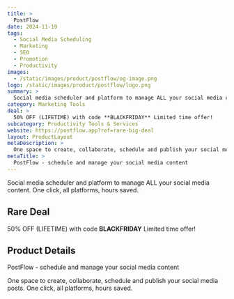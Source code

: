 ```yaml
---
title: >
  PostFlow
date: 2024-11-19
tags:
  - Social Media Scheduling
  - Marketing
  - SEO
  - Promotion
  - Productivity
images:
  - /static/images/product/postflow/og-image.png
logo: /static/images/product/postflow/logo.png
summary: >
  Social media scheduler and platform to manage ALL your social media content. One click, all platforms, hours saved.
category: Marketing Tools
deal: >
  50% OFF (LIFETIME) with code **BLACKFRIDAY** Limited time offer!
subcategory: Productivity Tools & Services
website: https://postflow.app?ref=rare-big-deal
layout: ProductLayout
metaDescription: >
  One space to create, collaborate, schedule and publish your social media posts. One click, all platforms, hours saved.
metaTitle: >
  PostFlow - schedule and manage your social media content
---
```

Social media scheduler and platform to manage ALL your social media content. One click, all platforms, hours saved.

## Rare Deal

50% OFF (LIFETIME) with code **BLACKFRIDAY** Limited time offer!
## Product Details
PostFlow - schedule and manage your social media content

One space to create, collaborate, schedule and publish your social media posts. One click, all platforms, hours saved.
